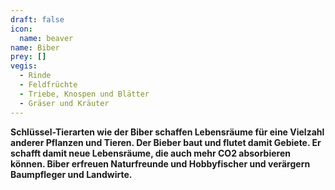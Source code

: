```yaml
---
draft: false
icon:
  name: beaver
name: Biber
prey: []
vegis:
  - Rinde
  - Feldfrüchte
  - Triebe, Knospen und Blätter
  - Gräser und Kräuter
---
```


**Schlüssel-Tierarten wie der Biber schaffen Lebensräume für eine Vielzahl anderer Pflanzen und Tieren. Der Bieber baut und flutet damit Gebiete. Er schafft damit neue Lebensräume, die auch mehr CO2 absorbieren können. Biber erfreuen Naturfreunde und Hobbyfischer und verärgern Baumpfleger und Landwirte.**
